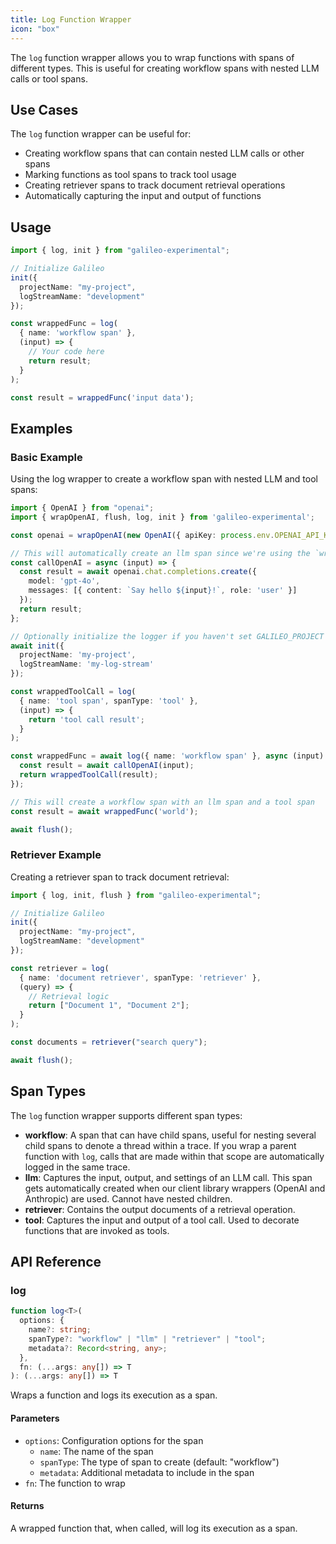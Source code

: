 ```yaml
---
title: Log Function Wrapper
icon: "box"
---
```


The `log` function wrapper allows you to wrap functions with spans of different types. This is useful for creating workflow spans with nested LLM calls or tool spans.

## Use Cases

The `log` function wrapper can be useful for:

- Creating workflow spans that can contain nested LLM calls or other spans
- Marking functions as tool spans to track tool usage
- Creating retriever spans to track document retrieval operations
- Automatically capturing the input and output of functions

## Usage

```typescript
import { log, init } from "galileo-experimental";

// Initialize Galileo
init({
  projectName: "my-project",
  logStreamName: "development"
});

const wrappedFunc = log(
  { name: 'workflow span' }, 
  (input) => {
    // Your code here
    return result;
  }
);

const result = wrappedFunc('input data');
```

## Examples

### Basic Example

Using the log wrapper to create a workflow span with nested LLM and tool spans:

```typescript
import { OpenAI } from "openai";
import { wrapOpenAI, flush, log, init } from 'galileo-experimental';

const openai = wrapOpenAI(new OpenAI({ apiKey: process.env.OPENAI_API_KEY }));

// This will automatically create an llm span since we're using the `wrapOpenAI` wrapper
const callOpenAI = async (input) => {
  const result = await openai.chat.completions.create({
    model: 'gpt-4o',
    messages: [{ content: `Say hello ${input}!`, role: 'user' }]
  });
  return result;
};

// Optionally initialize the logger if you haven't set GALILEO_PROJECT and GALILEO_LOG_STREAM environment variables
await init({
  projectName: 'my-project',
  logStreamName: 'my-log-stream'
});

const wrappedToolCall = log(
  { name: 'tool span', spanType: 'tool' },
  (input) => {
    return 'tool call result';
  }
);

const wrappedFunc = await log({ name: 'workflow span' }, async (input) => {
  const result = await callOpenAI(input);
  return wrappedToolCall(result);
});

// This will create a workflow span with an llm span and a tool span
const result = await wrappedFunc('world');

await flush();
```

### Retriever Example

Creating a retriever span to track document retrieval:

```typescript
import { log, init, flush } from "galileo-experimental";

// Initialize Galileo
init({
  projectName: "my-project",
  logStreamName: "development"
});

const retriever = log(
  { name: 'document retriever', spanType: 'retriever' },
  (query) => {
    // Retrieval logic
    return ["Document 1", "Document 2"];
  }
);

const documents = retriever("search query");

await flush();
```

## Span Types

The `log` function wrapper supports different span types:

- **workflow**: A span that can have child spans, useful for nesting several child spans to denote a thread within a trace. If you wrap a parent function with `log`, calls that are made within that scope are automatically logged in the same trace.
- **llm**: Captures the input, output, and settings of an LLM call. This span gets automatically created when our client library wrappers (OpenAI and Anthropic) are used. Cannot have nested children.
- **retriever**: Contains the output documents of a retrieval operation.
- **tool**: Captures the input and output of a tool call. Used to decorate functions that are invoked as tools.

## API Reference

### log

```typescript
function log<T>(
  options: {
    name?: string;
    spanType?: "workflow" | "llm" | "retriever" | "tool";
    metadata?: Record<string, any>;
  },
  fn: (...args: any[]) => T
): (...args: any[]) => T
```

Wraps a function and logs its execution as a span.

#### Parameters

- `options`: Configuration options for the span
  - `name`: The name of the span
  - `spanType`: The type of span to create (default: "workflow")
  - `metadata`: Additional metadata to include in the span
- `fn`: The function to wrap

#### Returns

A wrapped function that, when called, will log its execution as a span.